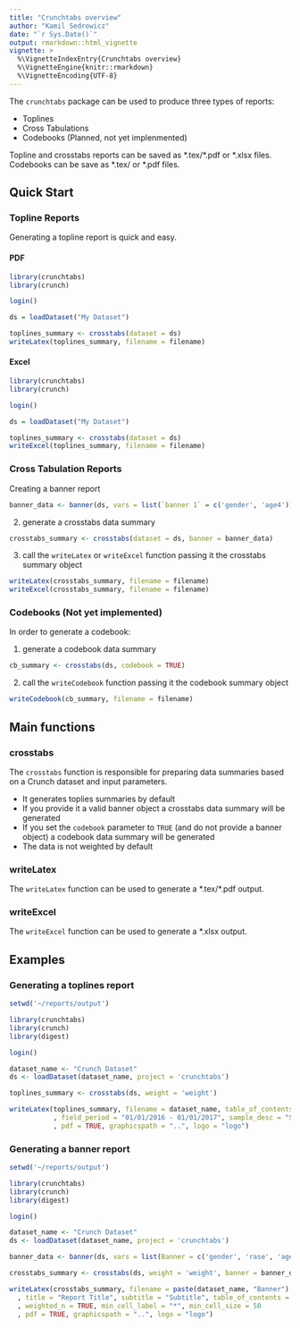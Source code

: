 ```yaml
---
title: "Crunchtabs overview"
author: "Kamil Sedrowicz"
date: "`r Sys.Date()`"
output: rmarkdown::html_vignette
vignette: >
  %\VignetteIndexEntry{Crunchtabs overview}
  %\VignetteEngine{knitr::rmarkdown}
  %\VignetteEncoding{UTF-8}
---
```


The `crunchtabs` package can be used to produce three types of reports:

* Toplines 
* Cross Tabulations 
* Codebooks (Planned, not yet implenmented)

Topline and crosstabs reports can be saved as \*.tex/\*.pdf or \*.xlsx files.
Codebooks can be save as \*.tex/ or \*.pdf files.

## Quick Start

### Topline Reports

Generating a topline report is quick and easy.  

#### PDF 

```r
library(crunchtabs)
library(crunch)

login()

ds = loadDataset("My Dataset")

toplines_summary <- crosstabs(dataset = ds)
writeLatex(toplines_summary, filename = filename)
```

#### Excel

```r
library(crunchtabs)
library(crunch)

login()

ds = loadDataset("My Dataset")

toplines_summary <- crosstabs(dataset = ds)
writeExcel(toplines_summary, filename = filename)
```


### Cross Tabulation Reports

Creating a banner report 
```r
banner_data <- banner(ds, vars = list(`banner 1` = c('gender', 'age4')))
```
2. generate a crosstabs data summary
```r
crosstabs_summary <- crosstabs(dataset = ds, banner = banner_data)
```
3. call the `writeLatex` or `writeExcel` function passing it the crosstabs summary object 
```r
writeLatex(crosstabs_summary, filename = filename)
writeExcel(crosstabs_summary, filename = filename)
```

### Codebooks (Not yet implemented)

In order to generate a codebook:

1. generate a codebook data summary
```r
cb_summary <- crosstabs(ds, codebook = TRUE)
```
2. call the `writeCodebook` function passing it the codebook summary object 
```r
writeCodebook(cb_summary, filename = filename)
```

## Main functions

### crosstabs

The `crosstabs` function is responsible for preparing data summaries based on a Crunch dataset and input parameters.

* It generates toplies summaries by default
* If you provide it a valid banner object a crosstabs data summary will be generated
* If you set the `codebook` parameter to `TRUE` (and do not provide a banner object) a codebook data summary will be generated
* The data is not weighted by default

### writeLatex

The `writeLatex` function can be used to generate a \*.tex/\*.pdf output.

### writeExcel

The `writeExcel` function can be used to generate a \*.xlsx output.

## Examples

### Generating a toplines report
```r
setwd('~/reports/output')

library(crunchtabs)
library(crunch)
library(digest)

login()

dataset_name <- "Crunch Dataset"
ds <- loadDataset(dataset_name, project = 'crunchtabs')

toplines_summary <- crosstabs(ds, weight = 'weight')

writeLatex(toplines_summary, filename = dataset_name, table_of_contents = TRUE
           , field_period = "01/01/2016 - 01/01/2017", sample_desc = "Sample Description"
           , pdf = TRUE, graphicspath = "..", logo = "logo")
```

### Generating a banner report
```r
setwd('~/reports/output')

library(crunchtabs)
library(crunch)
library(digest)

login()

dataset_name <- "Crunch Dataset"
ds <- loadDataset(dataset_name, project = 'crunchtabs')

banner_data <- banner(ds, vars = list(Banner = c('gender', 'rase', 'age4')))

crosstabs_summary <- crosstabs(ds, weight = 'weight', banner = banner_data)

writeLatex(crosstabs_summary, filename = paste(dataset_name, "Banner")
  , title = "Report Title", subtitle = "Subtitle", table_of_contents = TRUE
  , weighted_n = TRUE, min_cell_label = "*", min_cell_size = 50
  , pdf = TRUE, graphicspath = "..", logo = "logo")
```
